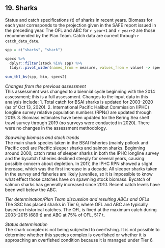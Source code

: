 ## 19. Sharks  
Status and catch specifications (t) of sharks in recent years. 
Biomass for each year corresponds to the projection given in the SAFE report issued in the preceding year. The OFL and ABC for `r year+1` and `r year+2` are those recommended by the Plan Team. 
Catch data are current through `r catch_data_date`.


```r
spp = c("sharks", "shark")

specs %>% 
  dplyr::filter(stock %in% spp) %>% 
  tidyr::pivot_wider(names_from = measure, values_from = value) -> specs2
  
sum_tbl_bs(spp, bio, specs2)
```

*Changes from the previous assessment*  
This assessment was changed to a biennial cycle beginning with the 2014 assessment; this is a full
assessment.
Changes to the input data in this analysis include:
1. Total catch for BSAI sharks is updated for 2003–2020 (as of Oct 13, 2020).
2. International Pacific Halibut Commission (IPHC) longline survey relative population numbers
(RPNs) are updated through 2019.
3. Biomass estimates have been updated for the Bering Sea shelf trawl survey through 2019 (no
surveys were conducted in 2020).
There were no changes in the assessment methodology. 

*Spawning biomass and stock trends*  
The main shark species taken in the BSAI fisheries (mainly pollock and Pacific cod) are Pacific sleeper
sharks and salmon sharks. Beginning around 2000, catch rates of sleeper sharks in both the IPHC longline
survey and the bycatch fisheries declined steeply for several years, causing possible concern about
depletion. In 2017, the IPHC RPN showed a slight increase, which was the first increase in a decade. All
sleeper sharks taken in the survey and fisheries are likely juveniles, so it is impossible to know what effect
those catches have on spawning stock biomass. Bycatch of salmon sharks has generally increased since
2010. Recent catch levels have been well below the ABC.


*Tier determination/Plan Team discussion and resulting ABCs and OFLs*  
The SSC has placed sharks in Tier 6, where OFL and ABC are typically based on historical catches. The
OFL is fixed at the maximum catch during 2003–2015 (689 t) and ABC at 75% of OFL, 517 t.


*Status determination*  
The shark complex is not being subjected to overfishing. It is not possible to determine whether this species complex is overfished or whether it is approaching an overfished condition because it is managed under Tier 6.

